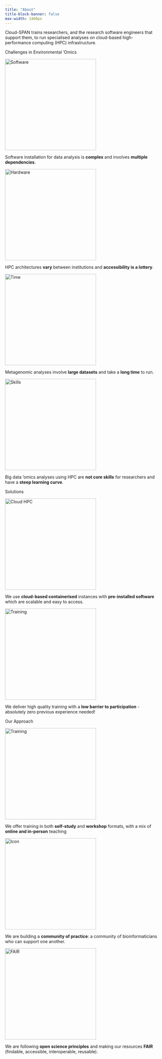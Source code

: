 ```yaml
---
title: "About"
title-block-banner: false
max-width: 1400px
---
```


Cloud-SPAN trains researchers, and the research software engineers that support them, to run specialised analyses on cloud-based high-performance computing (HPC) infrastructure.

::: home-sub
Challenges in Environmental 'Omics
:::

::: {.responsive .gallery}
<a target="_blank" href="https://cloud-span.github.io/cloud-span-quarto-site/blogs.html"> <img src="images/software_icon.png" alt="Software" width="300" height="auto"/> </a>

::: desc
Software installation for data analysis is **complex** and involves **multiple dependencies**.
:::
:::

::: {.responsive .gallery}
<a target="_blank" href="https://cloud-span.github.io/cloud-span-quarto-site/blogs.html"> <img src="images/hardware_icon.png" alt="Hardware" width="300" height="auto"/> </a>

::: desc
HPC architectures **vary** between institutions and **accessibility is a lottery**.
:::
:::

::: {.responsive .gallery}
<a target="_blank" href="https://cloud-span.github.io/cloud-span-quarto-site/blogs.html"> <img src="images/time_icon.png" alt="Time" width="300" height="auto"/> </a>

::: desc
Metagenomic analyses involve **large datasets** and take a **long time** to run.
:::
:::

::: {.responsive .gallery}
<a target="_blank" href="https://cloud-span.github.io/cloud-span-quarto-site/blogs.html"> <img src="images/skills_icon.png" alt="Skills" width="300" height="auto"/> </a>

::: desc
Big data 'omics analyses using HPC are **not core skills** for researchers and have a **steep learning curve**.
:::
:::

</class>

::: clearfix
:::

::: home-sub
Solutions
:::

::: {.responsive .gallery}
<a target="_blank" href="https://cloud-span.github.io/cloud-span-quarto-site/blogs.html"> <img src="images/cloud_icon.png" alt="Cloud HPC" width="300" height="auto"/> </a>

::: desc
We use **cloud-based containerised** instances with **pre-installed software** which are scalable and easy to access.
:::
:::

::: {.responsive .gallery}
<a target="_blank" href="https://cloud-span.github.io/cloud-span-quarto-site/blogs.html"> <img src="images/training_solution_icon.png" alt="Training" width="300" height="auto"/> </a>

::: desc
We deliver high quality training with a **low barrier to participation** - absolutely zero previous experience needed!
:::
:::

::: clearfix
:::

::: home-sub
Our Approach
:::

::: {.responsive .gallery}
<a target="_blank" href="https://cloud-span.github.io/cloud-span-quarto-site/blogs.html"> <img src="images/training_approach_icon.png" alt="Training" width="300" height="auto"/> </a>

::: desc
We offer training in both **self-study** and **workshop** formats, with a mix of **online and in-person** teaching
:::
:::

::: {.responsive .gallery}
<a target="_blank" href="https://cloud-span.github.io/cloud-span-quarto-site/blogs.html"> <img src="images/community_icon.png" alt="Icon" width="300" height="auto"/> </a>

::: desc
We are building a **community of practice**: a community of bioinformaticians who can support one another.
:::
:::

::: {.responsive .gallery}
<a target="_blank" href="https://cloud-span.github.io/cloud-span-quarto-site/blogs.html"> <img src="images/fair_icon.png" alt="FAIR" width="300" height="auto"/> </a>

::: desc
We are following **open science principles** and making our resources **FAIR** (findable, accessible, interoperable, reusable).
:::
:::

</class>

::: clearfix
:::


